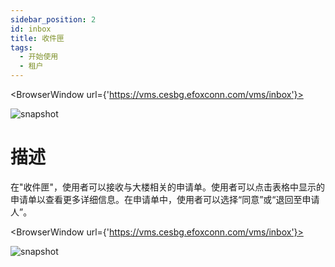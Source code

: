 ```yaml
---
sidebar_position: 2
id: inbox
title: 收件匣
tags:
  - 开始使用
  - 租户
---
```



<BrowserWindow url={'https://vms.cesbg.efoxconn.com/vms/inbox'}>

![snapshot](../assets/vms/vms-inbox-zh-hant.png)

</BrowserWindow>

# 描述

在"收件匣"，使用者可以接收与大楼相关的申请单。使用者可以点击表格中显示的申请单以查看更多详细信息。在申请单中，使用者可以选择“同意”或“退回至申请人”。

<BrowserWindow url={'https://vms.cesbg.efoxconn.com/vms/inbox'}>

![snapshot](../assets/vms/vms-inbox-ticket-zh-hant.png)

</BrowserWindow>